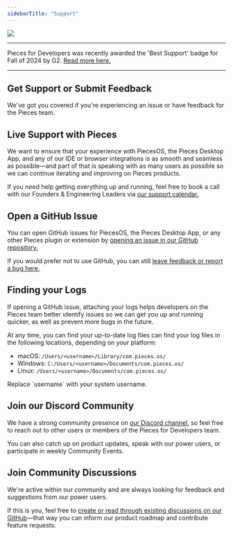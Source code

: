 ```yaml
---
sidebarTitle: "Support"
---
```


<img src="https://cdn.hashnode.com/res/hashnode/image/upload/v1734383533120/db6a6ede-80b3-43f2-95de-2f705b926c42.png?auto=compress,format&format=webp&q=75" />

---

<Card title="We've been given an award!">
  Pieces for Developers was recently awarded the 'Best Support' badge for Fall of 2024 by G2. <a target="_blank" href="https://www.g2.com/products/pieces-for-developers/reviews?utm_source=rewards-badge">
  Read more here.</a>
</Card>

---

## Get Support or Submit Feedback

We've got you covered if you're experiencing an issue or have feedback for the Pieces team.

## Live Support with Pieces

We want to ensure that your experience with PiecesOS, the Pieces Desktop App, and any of our IDE or browser integrations is as smooth and seamless as possible—and part of that is speaking with as many users as possible so we can continue iterating and improving on Pieces products.

If you need help getting everything up and running, feel free to book a call with our Founders & Engineering Leaders via <a target="_blank" href="https://calendar.google.com/calendar/u/0/appointments/schedules/AcZssZ22WJ2Htd2wRMJhueCNYc0xbFBFCAN-khijcuoXACd_Uux3wIhgZeGkzDRcqD3teamAI-CwCHpr">
our support calendar.</a>

## Open a GitHub Issue

You can open GitHub issues for PiecesOS, the Pieces Desktop App, or any other Pieces plugin or extension by <a target="_blank" href="https://github.com/pieces-app/support/issues">
opening an issue in our GitHub repository.</a>

If you would prefer not to use GitHub, you can still <a target="_blank" href="https://getpieces.typeform.com/to/mCjBSIjF#page=docs-support">
leave feedback or report a bug here.</a>

## Finding your Logs

If opening a GitHub issue, attaching your logs helps developers on the Pieces team better identify issues so we can get you up and running quicker, as well as prevent more bugs in the future.

At any time, you can find your up-to-date log files can find your log files in the following locations, depending on your platform:

- macOS: `/Users/<username>/Library/com.pieces.os/`
- Windows: `C:/Users/<username>/Documents/com.pieces.os/`
- Linux: `/Users/<username>/Documents/com.pieces.os/`

<tip>
  Replace `username` with your system username.
</tip>

## Join our Discord Community

We have a strong community presence on <a target="_blank" href="https://discord.com/invite/getpieces">
our Discord channel,</a> so feel free to reach out to other users or members of the Pieces for Developers team.

You can also catch up on product updates, speak with our power users, or participate in weekly Community Events.

## Join Community Discussions

We're active within our community and are always looking for feedback and suggestions from our power users.

If this is you, feel free to <a target="_blank" href="https://github.com/pieces-app/support/discussions">
create or read through existing discussions on our GitHub</a>—that way you can inform our product roadmap and contribute feature requests.